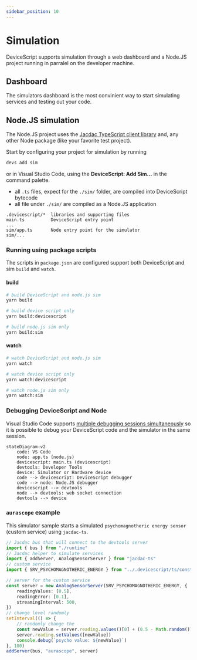 ```yaml
---
sidebar_position: 10
---
```


# Simulation

DeviceScript supports simulation through a web dashboard and a Node.JS project running in parralel on the developer machine.

## Dashboard

The simulators dashboard is the most convinient way to start simulating services and testing out your code.

## Node.JS simulation

The Node.JS project uses the [Jacdac TypeScript client library](https://microsoft.github.io/jacdac-docs/clients/javascript/) and,
any other Node package (like your favorite test project).

Start by configuring your project for simulation by running

```bash
devs add sim
```

or in Visual Studio Code, using the **DeviceScript: Add Sim...** in the command palette.

-   all `.ts` files, expect for the `./sim/` folder, are compiled into DeviceScript bytecode
-   all file under `./sim/` are compiled as a Node.JS application

```
.devicescript/*  libraries and supporting files
main.ts          DeviceScript entry point
...
sim/app.ts       Node entry point for the simulator
sim/...
```

### Running using package scripts

The scripts in `package.json` are configured support both DeviceScript and sim `build` and `watch`.

#### build

```bash
# build DeviceScript and node.js sim
yarn build

# build device script only
yarn build:devicescript

# build node.js sim only
yarn build:sim
```

#### watch

```bash
# watch DeviceScript and node.js sim
yarn watch

# watch device script only
yarn watch:devicescript

# watch node.js sim only
yarn watch:sim
```

### Debugging DeviceScript and Node

Visual Studio Code supports [multiple debugging sessions simultaneously](https://code.visualstudio.com/docs/editor/debugging#_launch-configurations) so it is possible to debug your DeviceScript
code and the simulator in the same session.

```mermaid
stateDiagram-v2
    code: VS Code
    node: app.ts (node.js)
    devicescript: main.ts (devicescript)
    devtools: Developer Tools
    device: Simulator or Hardware device
    code --> devicescript: DeviceScript debugger
    code --> node: Node.JS debugger
    devicescript --> devtools
    node --> devtools: web socket connection
    devtools --> device
```

### `aurascope` example

This simulator sample starts a simulated `psychomagnotheric energy sensor` (custom service) using `jacdac-ts`.

```ts title="./sim/app.ts"
// Jacdac bus that will connect to the devtools server
import { bus } from "./runtime"
// Jacdac helper to simulate services
import { addServer, AnalogSensorServer } from "jacdac-ts"
// custom service
import { SRV_PSYCHOMAGNOTHERIC_ENERGY } from "../.devicescript/ts/constants"

// server for the custom service
const server = new AnalogSensorServer(SRV_PSYCHOMAGNOTHERIC_ENERGY, {
    readingValues: [0.5],
    readingError: [0.1],
    streamingInterval: 500,
})
// change level randomly
setInterval(() => {
    // randomly change the
    const newValue = server.reading.values()[0] + (0.5 - Math.random()) / 10
    server.reading.setValues([newValue])
    console.debug(`psycho value: ${newValue}`)
}, 100)
addServer(bus, "aurascope", server)
```
